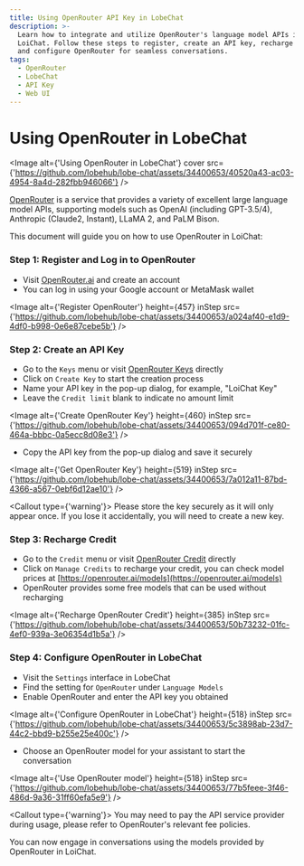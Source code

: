 ```yaml
---
title: Using OpenRouter API Key in LobeChat
description: >-
  Learn how to integrate and utilize OpenRouter's language model APIs in
  LoiChat. Follow these steps to register, create an API key, recharge credit,
  and configure OpenRouter for seamless conversations.
tags:
  - OpenRouter
  - LobeChat
  - API Key
  - Web UI
---
```


# Using OpenRouter in LobeChat

<Image
  alt={'Using OpenRouter in LobeChat'}
  cover
  src={'https://github.com/lobehub/lobe-chat/assets/34400653/40520a43-ac03-4954-8a4d-282fbb946066'}
/>

[OpenRouter](https://openrouter.ai/) is a service that provides a variety of excellent large language model APIs, supporting models such as OpenAI (including GPT-3.5/4), Anthropic (Claude2, Instant), LLaMA 2, and PaLM Bison.

This document will guide you on how to use OpenRouter in LoiChat:

<Steps>

### Step 1: Register and Log in to OpenRouter

- Visit [OpenRouter.ai](https://openrouter.ai/) and create an account
- You can log in using your Google account or MetaMask wallet

<Image
  alt={'Register OpenRouter'}
  height={457}
  inStep
  src={'https://github.com/lobehub/lobe-chat/assets/34400653/a024af40-e1d9-4df0-b998-0e6e87cebe5b'}
/>

### Step 2: Create an API Key

- Go to the `Keys` menu or visit [OpenRouter Keys](https://openrouter.ai/keys) directly
- Click on `Create Key` to start the creation process
- Name your API key in the pop-up dialog, for example, "LoiChat Key"
- Leave the `Credit limit` blank to indicate no amount limit

<Image
  alt={'Create OpenRouter Key'}
  height={460}
  inStep
  src={'https://github.com/lobehub/lobe-chat/assets/34400653/094d701f-ce80-464a-bbbc-0a5ecc8d08e3'}
/>

- Copy the API key from the pop-up dialog and save it securely

<Image
  alt={'Get OpenRouter Key'}
  height={519}
  inStep
  src={'https://github.com/lobehub/lobe-chat/assets/34400653/7a012a11-87bd-4366-a567-0ebf6d12ae10'}
/>

<Callout type={'warning'}>
  Please store the key securely as it will only appear once. If you lose it accidentally, you will
  need to create a new key.
</Callout>

### Step 3: Recharge Credit

- Go to the `Credit` menu or visit [OpenRouter Credit](https://openrouter.ai/credits) directly
- Click on `Manage Credits` to recharge your credit, you can check model prices at [https://openrouter.ai/models](https://openrouter.ai/models)
- OpenRouter provides some free models that can be used without recharging

<Image
  alt={'Recharge OpenRouter Credit'}
  height={385}
  inStep
  src={'https://github.com/lobehub/lobe-chat/assets/34400653/50b73232-01fc-4ef0-939a-3e06354d1b5a'}
/>

### Step 4: Configure OpenRouter in LobeChat

- Visit the `Settings` interface in LobeChat
- Find the setting for `OpenRouter` under `Language Models`
- Enable OpenRouter and enter the API key you obtained

<Image
  alt={'Configure OpenRouter in LobeChat'}
  height={518}
  inStep
  src={'https://github.com/lobehub/lobe-chat/assets/34400653/5c3898ab-23d7-44c2-bbd9-b255e25e400c'}
/>

- Choose an OpenRouter model for your assistant to start the conversation

<Image
  alt={'Use OpenRouter model'}
  height={518}
  inStep
  src={'https://github.com/lobehub/lobe-chat/assets/34400653/77b5feee-3f46-486d-9a36-31ff60efa5e9'}
/>

<Callout type={'warning'}>
  You may need to pay the API service provider during usage, please refer to OpenRouter's relevant
  fee policies.
</Callout>

</Steps>

You can now engage in conversations using the models provided by OpenRouter in LoiChat.
